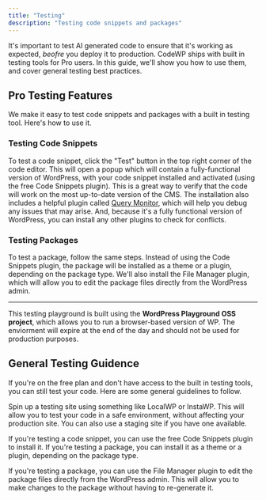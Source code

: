 ```yaml
---
title: "Testing"
description: "Testing code snippets and packages"
---
```


It's important to test AI generated code to ensure that it's working as expected, _beofre_ you deploy it to production. CodeWP ships with built in testing tools for Pro users. In this guide, we'll show you how to use them, and cover general testing best practices.

## Pro Testing Features

We make it easy to test code snippets and packages with a built in testing tool. Here's how to use it.

### Testing Code Snippets

To test a code snippet, click the "Test" button in the top right corner of the code editor. This will open a popup which will contain a fully-functional version of WordPress, with your code snippet installed and activated (using the free Code Snippets plugin). This is a great way to verify that the code will work on the most up-to-date version of the CMS. The installation also includes a helpful plugin called [Query Monitor](https://wordpress.org/plugins/query-monitor/), which will help you debug any issues that may arise. And, because it's a fully functional version of WordPress, you can install any other plugins to check for conflicts.

### Testing Packages

To test a package, follow the same steps. Instead of using the Code Snippets plugin, the package will be installed as a theme or a plugin, depending on the package type. We'll also install the File Manager plugin, which will allow you to edit the package files directly from the WordPress admin.

---

This testing playground is built using the **WordPress Playground OSS project**, which allows you to run a browser-based version of WP. The enviorment will expire at the end of the day and should not be used for production purposes.

## General Testing Guidence

If you're on the free plan and don't have access to the built in testing tools, you can still test your code. Here are some general guidelines to follow.

Spin up a testing site using something like LocalWP or InstaWP. This will allow you to test your code in a safe environment, without affecting your production site. You can also use a staging site if you have one available.

If you're testing a code snippet, you can use the free Code Snippets plugin to install it. If you're testing a package, you can install it as a theme or a plugin, depending on the package type.

If you're testing a package, you can use the File Manager plugin to edit the package files directly from the WordPress admin. This will allow you to make changes to the package without having to re-generate it.
